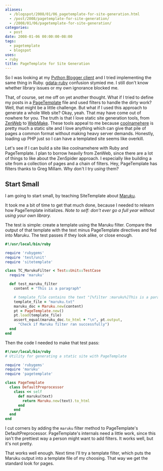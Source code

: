 ```yaml
---
aliases:
  - /blogspot/2008/01/06_pagetemplate-for-site-generation.html
  - /post/2008/pagetemplate-for-site-generation/
  - /2008/01/06/pagetemplate-for-site-generation/
categories:
  - post
date: 2008-01-06 00:00:00-08:00
tags:
  - pagetemplate
  - blogspot
uses:
- ruby
title: PageTemplate for Site Generation
---
```


[Python Blogger client]: /post/2007/12/python-loves-blogger-part-1/
[gdata-ruby]: https://code.google.com/p/gdata-ruby-util/
[PageTemplate]: /tags/pagetemplate/

So I was looking at my [Python Blogger client][] and I tried implementing the same thing in Ruby. [gdata-ruby][] confusion stymied me. I still don't know whether library issues or my own ignorance blocked me.

[ZenWeb]: http://zenspider.com/ZSS/Products/ZenWeb/index.html
[WebMake]: http://webmake.taint.org
[coolnamehere]: /tags/coolnamehere/

That, of course, set me off on yet another thought. What if I tried to define my posts in a [PageTemplate][] file and used filters to handle the dirty work? Well, that might be a little challenge. But what if I used this approach to generate a whole Web site? Okay, yeah. That may have come out of nowhere for you. The truth is that I love static site generation tools, from [ZenWeb][] to [WebMake][]. These tools appeal to me because [coolnamehere][] is pretty much a static site and I love anything which can give that pile of pages a common format without making heavy server demands. Honestly, loading up PHP just so I can have a templated site seems like overkill.

Let's see if I can build a site like coolnamehere with Ruby and PageTemplate. I plan to borrow heavily from ZenWeb, since there are a lot of things to like about the ZenSpider approach. I especially like
  building a site from a collection of pages and a chain of filters. Hey, PageTemplate has filters thanks to Greg Millam. Why don't I try *using* them?

## Start Small

[Maruku]: https://github.com/bhollis/maruku

I am going to start small, by teaching SiteTemplate about [Maruku][].

It took me a bit of time to get that much done, because I needed to relearn how PageTemplate initializes. *Note to self: don't ever go a full year without using your own library.*

The test is simple: create a template using the Maruku filter. Compare the output of that template
with the text minus PageTemplate directives and fed into Maruku. The test passes if they look alike,
or close enough.

``` ruby
#!/usr/local/bin/ruby

require 'rubygems'
require 'test/unit'
require 'sitetemplate'

class TC_MarukuFilter < Test::Unit::TestCase
  require 'maruku'

  def test_maruku_filter
    content = "This is a paragraph"

    # template_file contains the text "[%filter :maruku%]This is a paragraph[%end%]"
    template_file = "maruku.txt"
    maruku_doc = Maruku.new(content)
    pt = PageTemplate.new()
    pt.load(template_file)
    assert_equal(maruku_doc.to_html + "\n", pt.output,
      "Check if Maruku filter ran successfully")
  end
end
```

Then the code I needed to make that test pass:

``` ruby
#!/usr/local/bin/ruby
# Utility for generating a static site with PageTemplate

require 'rubygems'
require 'maruku'
require 'pagetemplate'

class PageTemplate
  class DefaultPreprocessor
    class << self
      def maruku(text)
        return Maruku.new(text).to_html
      end
    end
  end
end
```

I cut corners by adding the `maruku` filter method to PageTemplate's DefaultPreprocessor. PageTemplate's internals need a little work, since this isn't the prettiest way a person might want to add filters. It works well, but it's not pretty.

That works well enough. Next time I'll try a template filter, which puts the Maruku output into a template file of my choosing. That way we get the standard look for pages.
